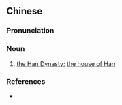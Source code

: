 {{also|汉室}}
==Chinese==
{{zh-forms|s=汉室}}

===Pronunciation===
{{zh-pron
|m=Hàn shì
|cat=n
}}

===Noun===
{{zh-noun}}

# {{lb|zh|archaic}} [[w:Han Dynasty|the Han Dynasty]]; [[w:Han Dynasty|the house of Han]]

===References===
* {{cite-book
|last=
|first=
|authorlink=
|coauthors=
|year=2007
|title=[[w:Hanyu Da Cidian|Hanyu Da Cidian 3.0]]
|language=Mandarin
|publisher=[[w:Commercial Press|Commercial Press]]
|location=[[Hong Kong]]
}}